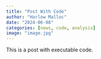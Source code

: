 ```yaml
---
title: "Post With Code"
author: "Harlow Malloc"
date: "2024-06-08"
categories: [news, code, analysis]
image: "image.jpg"
---
```


This is a post with executable code.
